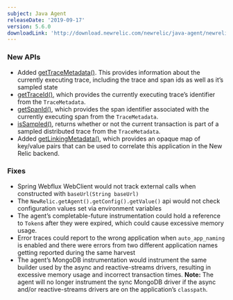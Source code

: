 ```yaml
---
subject: Java Agent
releaseDate: '2019-09-17'
version: 5.6.0
downloadLink: 'http://download.newrelic.com/newrelic/java-agent/newrelic-agent/5.6.0/'
---
```


### New APIs

* Added [getTraceMetadata()](http://newrelic.github.io/java-agent-api/javadoc/com/newrelic/api/agent/Agent.html#getTraceMetadata()). This provides information about the currently executing trace, including the trace and span ids as well as it’s sampled state
* [getTraceId()](http://newrelic.github.io/java-agent-api/javadoc/com/newrelic/api/agent/TraceMetadata.html), which provides the currently executing trace’s identifier from the `TraceMetadata`.
* [getSpanId()](http://newrelic.github.io/java-agent-api/javadoc/com/newrelic/api/agent/TraceMetadata.html), which provides the span identifier associated with the currently executing span from the `TraceMetadata`.
* [isSampled()](http://newrelic.github.io/java-agent-api/javadoc/com/newrelic/api/agent/TraceMetadata.html), returns whether or not the current transaction is part of a sampled distributed trace from the `TraceMetadata`.
* Added [getLinkingMetadata()](http://newrelic.github.io/java-agent-api/javadoc/com/newrelic/api/agent/Agent.html#getLinkingMetadata()), which provides an opaque map of key/value pairs that can be used to correlate this application in the New Relic backend.

### Fixes

* Spring Webflux WebClient would not track external calls when constructed with `baseUrl(String baseUrl)`
* The `NewRelic.getAgent().getConfig().getValue()` api would not check configuration values set via environment variables
* The agent’s completable-future instrumentation could hold a reference to `Token`s after they were expired, which could cause excessive memory usage.
* Error traces could report to the wrong application when `auto_app_naming` is enabled and there were errors from two different application names getting reported during the same harvest
* The agent’s MongoDB instrumentation would instrument the same builder used by the async and reactive-streams drivers, resulting in excessive memory usage and incorrect transaction times. **Note:** The agent will no longer instrument the sync MongoDB driver if the async and/or reactive-streams drivers are on the application’s `classpath`.

